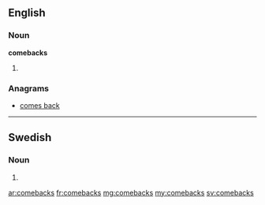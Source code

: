 {{also|Comebacks}}
==English==

===Noun===
'''comebacks'''
# {{plural of|comeback}}

===Anagrams===
* [[comes back#English|comes back]]

----

==Swedish==

===Noun===
{{head|sv|noun form}}

# {{sv-noun-form-indef-gen|comeback}}

[[ar:comebacks]]
[[fr:comebacks]]
[[mg:comebacks]]
[[my:comebacks]]
[[sv:comebacks]]